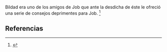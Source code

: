 Bildad era uno de los amigos de Job que ante la desdicha de éste le ofreció una serie de consejos deprimentes para Job. <ref>{{lib|LU|148|6|5,9}}</ref> 

== Referencias ==
<references />
